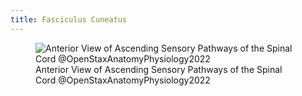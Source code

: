 ```yaml
---
title: Fasciculus Cuneatus
---
```



![Anterior View of Ascending Sensory Pathways of the Spinal Cord @OpenStaxAnatomyPhysiology2022](/The Archive/Images/OpenStax Anatomy and Physiology 2e/fig14.19 openstax Anterior View of Ascending Sensory Pathways of the Spinal Cord The dorsal column system and spinothalamic tract are the major ascending pathways that connect the periphery with the brain.jpeg){#fig-openstax-fig14.19}